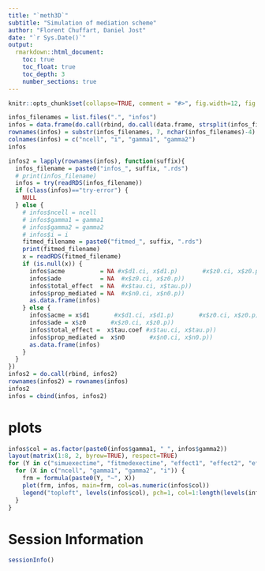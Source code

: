 ```yaml
---
title: "`meth3D`"
subtitle: "Simulation of mediation scheme"
author: "Florent Chuffart, Daniel Jost"
date: "`r Sys.Date()`"
output: 
  rmarkdown::html_document:
    toc: true
    toc_float: true
    toc_depth: 3
    number_sections: true
---
```




```r
knitr::opts_chunk$set(collapse=TRUE, comment = "#>", fig.width=12, fig.height=6, eval=TRUE, echo=TRUE, results="verbatim", dpi=75)
```



```r
infos_filenames = list.files(".", "infos")
infos = data.frame(do.call(rbind, do.call(data.frame, strsplit(infos_filenames, "_"))))[,c(2,3,5,6)]
rownames(infos) = substr(infos_filenames, 7, nchar(infos_filenames)-4)
colnames(infos) = c("ncell", "i", "gamma1", "gamma2")
infos

infos2 = lapply(rownames(infos), function(suffix){
  infos_filename = paste0("infos_", suffix, ".rds")
  # print(infos_filename)
  infos = try(readRDS(infos_filename))
  if (class(infos)=="try-error") {
    NULL
  } else {
    # infos$ncell = ncell
    # infos$gamma1 = gamma1
    # infos$gamma2 = gamma2
    # infos$i = i
    fitmed_filename = paste0("fitmed_", suffix, ".rds")
    print(fitmed_filename)
    x = readRDS(fitmed_filename)
    if (is.null(x)) {
      infos$acme          = NA #x$d1.ci, x$d1.p)       #x$z0.ci, x$z0.p))
      infos$ade           = NA  #x$z0.ci, x$z0.p))
      infos$total_effect  = NA  #x$tau.ci, x$tau.p))
      infos$prop_mediated = NA  #x$n0.ci, x$n0.p))
      as.data.frame(infos)        
    } else {
      infos$acme = x$d1       #x$d1.ci, x$d1.p)       #x$z0.ci, x$z0.p))
      infos$ade = x$z0       #x$z0.ci, x$z0.p))
      infos$total_effect =  x$tau.coef #x$tau.ci, x$tau.p))
      infos$prop_mediated =  x$n0       #x$n0.ci, x$n0.p))
      as.data.frame(infos)        
    }
  }
})
infos2 = do.call(rbind, infos2)
rownames(infos2) = rownames(infos)
infos2
infos = cbind(infos, infos2)
```

# plots

```r
infos$col = as.factor(paste0(infos$gamma1, "_", infos$gamma2))
layout(matrix(1:8, 2, byrow=TRUE), respect=TRUE)
for (Y in c("simuexectime", "fitmedexectime", "effect1", "effect2", "effect3", "acme", "ade", "total_effect")) {
  for (X in c("ncell", "gamma1", "gamma2", "i")) {
    frm = formula(paste0(Y, "~", X))
    plot(frm, infos, main=frm, col=as.numeric(infos$col))
    legend("topleft", levels(infos$col), pch=1, col=1:length(levels(infos$col)))
  }
}  
```



# Session Information

```r
sessionInfo()
```